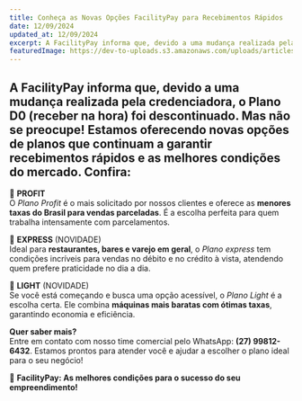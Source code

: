 ```yaml
---
title: Conheça as Novas Opções FacilityPay para Recebimentos Rápidos
date: 12/09/2024
updated_at: 12/09/2024
excerpt: A FacilityPay informa que, devido a uma mudança realizada pela credenciadora, o Plano D0 (receber na hora) foi descontinuado. Mas não se preocupe! Estamos oferecendo novas opções de planos que continuam a garantir recebimentos rápidos e as melhores condições do mercado. Confira 🥇 PROFITO Plano Profit é o mais solicitado
featuredImage: https://dev-to-uploads.s3.amazonaws.com/uploads/articles/81utm9a31v6xokhmfml0.png
---
```


## A FacilityPay informa que, devido a uma mudança realizada pela credenciadora, o Plano D0 (receber na hora) foi descontinuado. Mas não se preocupe! Estamos oferecendo novas opções de planos que continuam a garantir recebimentos rápidos e as melhores condições do mercado. Confira:

🥇 **PROFIT**  
O _Plano Profit_ é o mais solicitado por nossos clientes e oferece as **menores taxas do Brasil para vendas parceladas**. É a escolha perfeita para quem trabalha intensamente com parcelamentos.

🥈 **EXPRESS** (NOVIDADE)  
Ideal para **restaurantes, bares e varejo em geral**, o _Plano express_ tem condições incríveis para vendas no débito e no crédito à vista, atendendo quem prefere praticidade no dia a dia.

🥉 **LIGHT** (NOVIDADE)  
Se você está começando e busca uma opção acessível, o _Plano Light_ é a escolha certa. Ele combina **máquinas mais baratas com ótimas taxas**, garantindo economia e eficiência.

**Quer saber mais?**  
Entre em contato com nosso time comercial pelo WhatsApp: **(27) 99812-6432**. Estamos prontos para atender você e ajudar a escolher o plano ideal para o seu negócio!

🚀 **FacilityPay: As melhores condições para o sucesso do seu empreendimento!**
